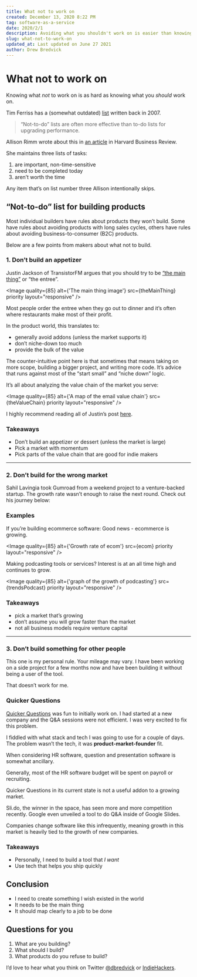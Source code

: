 ```yaml
---
title: What not to work on
created: December 13, 2020 8:22 PM
tag: software-as-a-service
date: 2020/2/1
description: Avoiding what you shouldn't work on is easier than knowing what to work on, but it's a start.
slug: what-not-to-work-on
updated_at: Last updated on June 27 2021
author: Drew Bredvick
---
```



<OGImage />

# What not to work on

Knowing what _not_ to work on is as hard as knowing what you _should_ work on.

Tim Ferriss has a (somewhat outdated) [list](https://tim.blog/2007/08/16/the-not-to-do-list-9-habits-to-stop-now/) written back in 2007.

> “Not-to-do” lists are often more effective than to-do lists for upgrading performance.

Allison Rimm wrote about this in [an article](https://hbr.org/2018/03/taming-the-epic-to-do-list) in Harvard Business Review.

She maintains three lists of tasks:

1. are important, non-time-sensitive
2. need to be completed today
3. aren’t worth the time

Any item that’s on list number three Allison intentionally skips.

## “Not-to-do” list for building products

Most individual builders have rules about products they won’t build. Some have rules about avoiding products with long sales cycles, others have rules about avoiding business-to-consumer (B2C) products.

Below are a few points from makers about what not to build.

### 1. Don’t build an appetizer

Justin Jackson of TransistorFM argues that you should try to be [“the main thing”](https://justinjackson.ca/the-main-thing) or “the entree”.

<Image
  quality={85}
  alt={'The main thing image'}
  src={theMainThing}
  priority
  layout="responsive"
/>

Most people order the entree when they go out to dinner and it’s often where restaurants make most of their profit.

In the product world, this translates to:

- generally avoid addons (unless the market supports it)
- don’t niche-down too much
- provide the bulk of the value

The counter-intuitive point here is that sometimes that means taking on more scope, building a bigger project, and writing more code. It’s advice that runs against most of the “start small” and “niche down” logic.

It’s all about analyzing the value chain of the market you serve:

<Image
  quality={85}
  alt={'A map of the email value chain'}
  src={theValueChain}
  priority
  layout="responsive"
/>

I highly recommend reading all of Justin’s post [here](https://justinjackson.ca/the-main-thing?ref=drew.tech).

### Takeaways

- Don’t build an appetizer or dessert (unless the market is large)
- Pick a market with momentum
- Pick parts of the value chain that are good for indie makers

---

### 2. Don’t build for the wrong market

Sahil Lavingia took Gumroad from a weekend project to a venture-backed startup. The growth rate wasn’t enough to raise the next round. Check out his journey below:

<TweetEmbed id="1207333860268077058" />

### Examples

If you’re building ecommerce software: Good news - ecommerce is growing.

<Image
  quality={85}
  alt={'Growth rate of ecom'}
  src={ecom}
  priority
  layout="responsive"
/>

Making podcasting tools or services? Interest is at an all time high and continues to grow.

<Image
  quality={85}
  alt={'graph of the growth of podcasting'}
  src={trendsPodcast}
  priority
  layout="responsive"
/>

### Takeaways

- pick a market that’s growing
- don’t assume you will grow faster than the market
- not all business models require venture capital

---

### 3. Don’t build something for other people

This one is my personal rule. Your mileage may vary. I have been working on a side project for a few months now and have been building it without being a user of the tool.

That doesn’t work for me.

### Quicker Questions

[Quicker Questions](https://quickerquestions.com/) was fun to initially work on. I had started at a new company and the Q&A sessions were not efficient. I was very excited to fix this problem.

I fiddled with what stack and tech I was going to use for a couple of days. The problem wasn’t the tech, it was **product-market-founder** fit.

When considering HR software, question and presentation software is somewhat ancillary.

Generally, most of the HR software budget will be spent on payroll or recruiting.

Quicker Questions in its current state is not a useful addon to a growing market.

Sli.do, the winner in the space, has seen more and more competition recently. Google even unveiled a tool to do Q&A inside of Google Slides.

Companies change software like this infrequently, meaning growth in this market is heavily tied to the growth of new companies.

### Takeaways

- Personally, I need to build a tool that _I want_
- Use tech that helps you ship quickly

## Conclusion

- I need to create something I wish existed in the world
- It needs to be the main thing
- It should map clearly to a job to be done

## Questions for you

1. What are you building?
2. What should I build?
3. What products do you refuse to build?

I’d love to hear what you think on Twitter [@dbredvick](https://twitter.com/DBredvick) or [IndieHackers](https://www.indiehackers.com/dbredvick).
